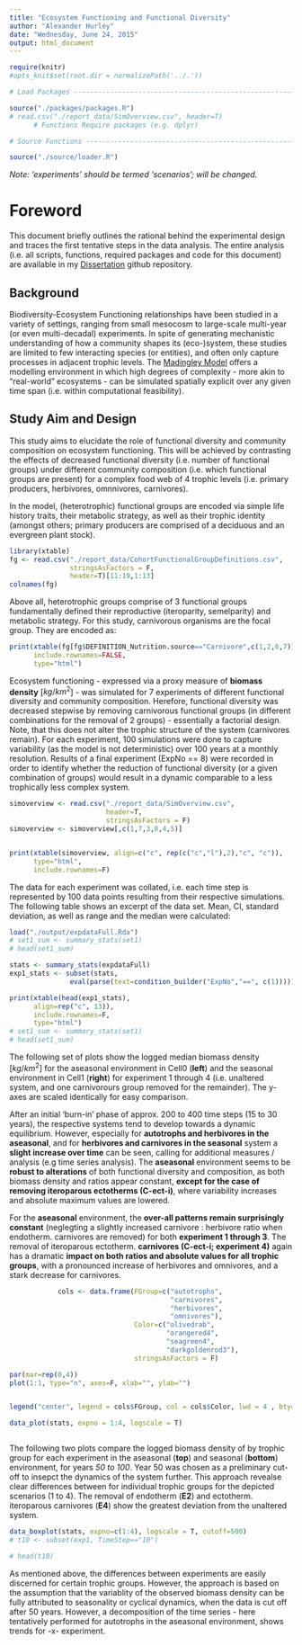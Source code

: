 ```yaml
---
title: "Ecosystem Functioning and Functional Diversity"
author: "Alexander Hurley"
date: "Wednesday, June 24, 2015"
output: html_document
---
```


```r
require(knitr)
#opts_knit$set(root.dir = normalizePath('../.'))

# Load Packages -----------------------------------------------------------

source("./packages/packages.R")
# read.csv("./report_data/SimOverview.csv", header=T)
      # Functions Require packages (e.g. dplyr)

# Source Functions --------------------------------------------------------

source("./source/loader.R")


```



*Note:  'experiments' should be termed 'scenarios'; will be changed.*

# Foreword

This document briefly outlines the rational behind the experimental design
and traces the first tentative steps in the data analysis. The entire analysis
(i.e. all scripts, functions, required packages and code for this document) are available in my 
[Dissertation](https://github.com/the-Hull/Diss) github repository. 

## Background

Biodiversity-Ecosystem Functioning relationships have been studied in a variety
of settings, ranging from small mesocosm to large-scale multi-year (or even multi-decadal) experiments. In spite of generating mechanistic understanding of how a community shapes
its (eco-)system, these studies are limited to few interacting species (or entities),
and often only capture processes in adjacent trophic levels.
The [Madingley Model](www.madingleymodel.org) offers a modelling environment in which
high degrees of complexity - more akin to "real-world" ecosystems - can be simulated spatially explicit over any given time span (i.e. within computational feasibility).  


## Study Aim and Design
This study aims to elucidate the role of functional diversity and community composition
on ecosystem functioning. This will be achieved by contrasting the effects of decreased
functional diversity (i.e. number of functional groups) under different community composition
(i.e. which functional groups are present) for a complex food web of 4 trophic levels
(i.e. primary producers, herbivores, omnnivores, carnivores).  

In the model, (heterotrophic) functional groups are encoded via simple life history traits, their metabolic strategy, as well as their trophic identity (amongst others; primary producers are comprised of a deciduous and an evergreen plant stock).

```r
library(xtable)
fg <- read.csv("./report_data/CohortFunctionalGroupDefinitions.csv", 
               stringsAsFactors = F,
               header=T)[11:19,1:13]
colnames(fg)

```


Above all, heterotrophic groups comprise of 3
functional groups fundamentally defined their reproductive (iteroparity, semelparity) and metabolic strategy. For this study, carnivorous organisms are the focal group. They are encoded as: 


```r
print(xtable(fg[fg$DEFINITION_Nutrition.source=="Carnivore",c(1,2,6,7)]), 
      include.rownames=FALSE,
      type="html")
```
  
  
Ecosystem functioning - expressed via a proxy measure of **biomass density** [$kg/km^{2}$] - was simulated for 7 experiments of different functional diversity and community composition. Herefore, functional diversity was decreased stepwise by removing carnivorous functional groups (in different combinations for the removal of 2 groups) - essentially a factorial design. Note, that this does not alter the trophic structure of the system (carnivores remain). For each experiment, 100 simulations were done to capture variability (as the model is not deterministic) over 100 years at a monthly resolution. Results of a final experiment (ExpNo == 8) were recorded in order to identify whether the reduction of functional diversity (or a given combination of groups) would result in a dynamic comparable to a less trophically less complex system. 
 
 
```r
simoverview <- read.csv("./report_data/SimOverview.csv",
                        header=T,
                        stringsAsFactors = F)
simoverview <- simoverview[,c(1,7,3,8,4,5)]


print(xtable(simoverview, align=c("c", rep(c("c","l"),2),"c", "c")), 
      type="html",
      include.rownames=F)
```

The data for each experiment was collated, i.e. each time step is represented by 100 data points resulting from their respective simulations. The following table shows an excerpt of the data set. Mean, CI, standard deviation, as well as range and the median were calculated:

```r
load("./output/expdataFull.Rda")
# set1_sum <- summary_stats(set1)
# head(set1_sum)

```



```r
stats <- summary_stats(expdataFull)
exp1_stats <- subset(stats, 
               eval(parse(text=condition_builder("ExpNo","==", c(1)))))

print(xtable(head(exp1_stats), 
      align=rep("c", 13)),
      include.rownames=F,
      type="html")
# set1_sum <- summary_stats(set1)
# head(set1_sum)

```

The following set of plots show the logged median biomass density [$kg/km^{2}$] for the aseasonal environment in Cell0 (**left**) and the seasonal environment in Cell1 (**right**) for experiment 1 through 4 (i.e. unaltered system, and one carnivorours group removed for the remainder). The y-axes are scaled identically for easy comparison.   

After an initial 'burn-in' phase of approx. 200 to 400 time steps (15 to 30 years), the respective systems tend to develop towards a dynamic equilibrium. However, especially for **autotrophs and herbivores in the aseasonal**, and for **herbivores and carnivores in the seasonal** system a **slight increase over time** can be seen, calling for additional measures / analysis (e.g time series analysis). The **aseasonal** environment seems to be **robust to alterations** of both functional diversity and composition, as both biomass density and ratios appear constant, **except for the case of removing iteroparous ectotherms (C-ect-i)**, where variability increases and absolute maximum values are lowered. 

For the **aseasonal** environment, the **over-all patterns remain surprisingly constant** (neglegting a slightly increased carnivore : herbivore ratio when endotherm. carnivores are removed) for both **experiment  1 through 3**. The removal of iteroparous ectotherm. **carnivores (C-ect-i; experiment 4)** again has a dramatic **impact on both ratios and absolute values for all trophic groups**, with a pronounced increase of herbivores and omnivores, and a stark decrease for carnivores.

```r
            cols <- data.frame(FGroup=c("autotrophs",
                                        "carnivores",
                                        "herbivores",
                                        "omnivores"),
                               Color=c("olivedrab",
                                       "orangered4",
                                       "seagreen4",
                                       "darkgoldenrod3"),
                               stringsAsFactors = F)

par(mar=rep(0,4))
plot(1:1, type="n", axes=F, xlab="", ylab="")


legend("center", legend = cols$FGroup, col = cols$Color, lwd = 4 , bty="n", horiz=T)


```


```r



data_plot(stats, expno = 1:4, logscale = T)



```

The following two plots compare the logged biomass density of by trophic group for each experiment in the aseasonal (**top**) and seasonal (**bottom**) environment, for years *50 to 100*. Year 50 was chosen as a preliminary cut-off to insepct the dynamics of the system further. This approach revealse clear differences between for individual trophic groups for the depicted scenarios (1 to 4). The removal of endotherm (**E2**) and ectotherm. iteroparous carnivores (**E4**) show the greatest deviation from the unaltered system.

```r

data_boxplot(stats, expno=c(1:4), logscale = T, cutoff=500)
# t10 <- subset(exp1, TimeStep=="10")

# head(t10)

```

As mentioned above, the differences between experiments are easily discerned for certain trophic groups. However, the approach is based on the assumption that the variablity of the observed biomass density can be fully attributed to seasonality or cyclical dynamics, when the data is cut off after 50 years. However, a decomposition of the time series - here tentatively performed for autotrophs in the aseasonal environment, shows trends for -x- experiment.
```r

```


